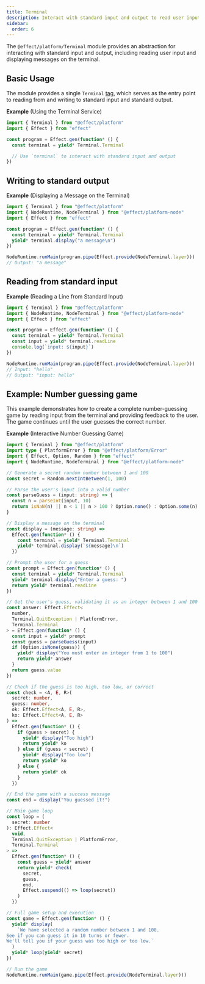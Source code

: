 ```yaml
---
title: Terminal
description: Interact with standard input and output to read user input and display messages on the terminal.
sidebar:
  order: 6
---
```


The `@effect/platform/Terminal` module provides an abstraction for interacting with standard input and output, including reading user input and displaying messages on the terminal.

## Basic Usage

The module provides a single `Terminal` [tag](/docs/requirements-management/services/), which serves as the entry point to reading from and writing to standard input and standard output.

**Example** (Using the Terminal Service)

```ts twoslash
import { Terminal } from "@effect/platform"
import { Effect } from "effect"

const program = Effect.gen(function* () {
  const terminal = yield* Terminal.Terminal

  // Use `terminal` to interact with standard input and output
})
```

## Writing to standard output

**Example** (Displaying a Message on the Terminal)

```ts twoslash
import { Terminal } from "@effect/platform"
import { NodeRuntime, NodeTerminal } from "@effect/platform-node"
import { Effect } from "effect"

const program = Effect.gen(function* () {
  const terminal = yield* Terminal.Terminal
  yield* terminal.display("a message\n")
})

NodeRuntime.runMain(program.pipe(Effect.provide(NodeTerminal.layer)))
// Output: "a message"
```

## Reading from standard input

**Example** (Reading a Line from Standard Input)

```ts twoslash
import { Terminal } from "@effect/platform"
import { NodeRuntime, NodeTerminal } from "@effect/platform-node"
import { Effect } from "effect"

const program = Effect.gen(function* () {
  const terminal = yield* Terminal.Terminal
  const input = yield* terminal.readLine
  console.log(`input: ${input}`)
})

NodeRuntime.runMain(program.pipe(Effect.provide(NodeTerminal.layer)))
// Input: "hello"
// Output: "input: hello"
```

## Example: Number guessing game

This example demonstrates how to create a complete number-guessing game by reading input from the terminal and providing feedback to the user. The game continues until the user guesses the correct number.

**Example** (Interactive Number Guessing Game)

```ts twoslash
import { Terminal } from "@effect/platform"
import type { PlatformError } from "@effect/platform/Error"
import { Effect, Option, Random } from "effect"
import { NodeRuntime, NodeTerminal } from "@effect/platform-node"

// Generate a secret random number between 1 and 100
const secret = Random.nextIntBetween(1, 100)

// Parse the user's input into a valid number
const parseGuess = (input: string) => {
  const n = parseInt(input, 10)
  return isNaN(n) || n < 1 || n > 100 ? Option.none() : Option.some(n)
}

// Display a message on the terminal
const display = (message: string) =>
  Effect.gen(function* () {
    const terminal = yield* Terminal.Terminal
    yield* terminal.display(`${message}\n`)
  })

// Prompt the user for a guess
const prompt = Effect.gen(function* () {
  const terminal = yield* Terminal.Terminal
  yield* terminal.display("Enter a guess: ")
  return yield* terminal.readLine
})

// Get the user's guess, validating it as an integer between 1 and 100
const answer: Effect.Effect<
  number,
  Terminal.QuitException | PlatformError,
  Terminal.Terminal
> = Effect.gen(function* () {
  const input = yield* prompt
  const guess = parseGuess(input)
  if (Option.isNone(guess)) {
    yield* display("You must enter an integer from 1 to 100")
    return yield* answer
  }
  return guess.value
})

// Check if the guess is too high, too low, or correct
const check = <A, E, R>(
  secret: number,
  guess: number,
  ok: Effect.Effect<A, E, R>,
  ko: Effect.Effect<A, E, R>
) =>
  Effect.gen(function* () {
    if (guess > secret) {
      yield* display("Too high")
      return yield* ko
    } else if (guess < secret) {
      yield* display("Too low")
      return yield* ko
    } else {
      return yield* ok
    }
  })

// End the game with a success message
const end = display("You guessed it!")

// Main game loop
const loop = (
  secret: number
): Effect.Effect<
  void,
  Terminal.QuitException | PlatformError,
  Terminal.Terminal
> =>
  Effect.gen(function* () {
    const guess = yield* answer
    return yield* check(
      secret,
      guess,
      end,
      Effect.suspend(() => loop(secret))
    )
  })

// Full game setup and execution
const game = Effect.gen(function* () {
  yield* display(
    `We have selected a random number between 1 and 100.
See if you can guess it in 10 turns or fewer.
We'll tell you if your guess was too high or too low.`
  )
  yield* loop(yield* secret)
})

// Run the game
NodeRuntime.runMain(game.pipe(Effect.provide(NodeTerminal.layer)))
```
